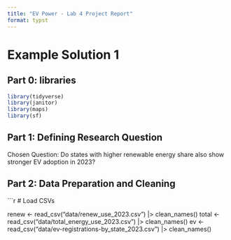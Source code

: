 ```yaml
---
title: "EV Power - Lab 4 Project Report"
format: typst
---
```


# Example Solution 1

## **Part 0: libraries**

```r
library(tidyverse)
library(janitor)
library(maps)
library(sf)
```

## **Part 1:** **Defining Research Question**

Chosen Question: Do states with higher renewable energy share also show stronger EV adoption in 2023?

## **Part 2: Data Preparation and Cleaning**

```r
# Load CSVs

renew <- read_csv("data/renew_use_2023.csv") |> clean_names()
total <- read_csv("data/total_energy_use_2023.csv") |> clean_names()
ev <- read_csv("data/ev-registrations-by_state_2023.csv") |> clean_names()
